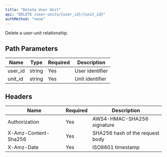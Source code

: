 ```yaml
---
title: "Delete User Unit"
api: "DELETE /user-units/{user_id}/{unit_id}"
authMethod: "none"
---
```


Delete a user-unit relationship.

## Path Parameters


| Name | Type | Required | Description |
| --- | --- | --- | --- |
| user_id | string | Yes | User identifier |
| unit_id | string | Yes | Unit identifier |


## Headers


| Name | Required | Description |
| --- | --- | --- |
| Authorization | Yes | AWS4-HMAC-SHA256 signature |
| X-Amz-Content-Sha256 | Yes | SHA256 hash of the request body |
| X-Amz-Date | Yes | ISO8601 timestamp |

